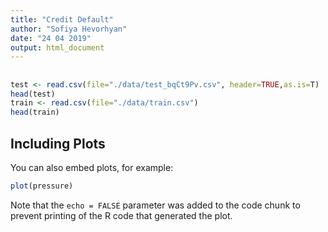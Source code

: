 ```yaml
---
title: "Credit Default"
author: "Sofiya Hevorhyan"
date: "24 04 2019"
output: html_document
---
```


## 
```r
test <- read.csv(file="./data/test_bqCt9Pv.csv", header=TRUE,as.is=T)
head(test)
train <- read.csv(file="./data/train.csv")
head(train)
```

## Including Plots

You can also embed plots, for example:

```r
plot(pressure)
```

Note that the `echo = FALSE` parameter was added to the code chunk to prevent printing of the R code that generated the plot.
